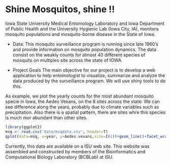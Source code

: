 Shine Mosquitos, shine !!
========================================================

Iowa State University Medical Entomology Laboratory and Iowa Department of Public Health and the University Hygienic Lab (Iowa City, IA), monitors mosquito populations and mosquito-borne disease in the State of Iowa. 

- Data: 
This mosquito surveillance program is running since late 1960's and provide information on mosquito population dynamics. The data consist on the weakly counts for almost 40 different species of mosquito on multiples site across the state of IOWA. 

- Project Goals
The main objective for our project is to develop a web application to help entomologist to visualize, summarize and analyze the data produced by the surveillance program. We will use shiny tools to do this. 

As example, we plot the yearly counts for the most abundant mosquito specie in Iowa, the Aedes Vexans, on the 8 sites across the state. We can see difference along the years, probably due to climate variables such as precipitation. Also there is a spatial pattern, there are sites whre this species is much mor abundant than other sites. 

```r
library(ggplot2)
msq <- read.csv('data/msqdata.csv', header=T)
qplot(data=msq, x=year, y=Aedes.vexans,size=I(1))+geom_line()+facet_wrap(facets=~site, ncol=4)
```

Currently, this data are available on a ISU web site. This website was assembled and constructed by members of the Bioinformatics and Computational Biology Laboratory (BCBLab) at ISU.  




